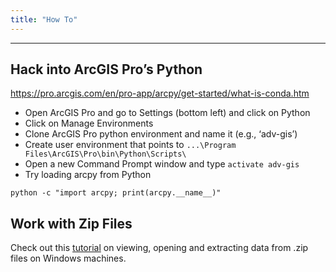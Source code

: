 ```yaml
---
title: "How To"
---
```


***

## Hack into ArcGIS Pro's Python
[https://pro.arcgis.com/en/pro-app/arcpy/get-started/what-is-conda.htm](https://pro.arcgis.com/en/pro-app/arcpy/get-started/what-is-conda.htm)

- Open ArcGIS Pro and go to Settings (bottom left) and click on Python
- Click on Manage Environments
- Clone ArcGIS Pro python environment and name it (e.g., 'adv-gis')
- Create user environment that points to `...\Program Files\ArcGIS\Pro\bin\Python\Scripts\`
- Open a new Command Prompt window and type `activate adv-gis`
- Try loading arcpy from Python

```shell
python -c "import arcpy; print(arcpy.__name__)"
```

## Work with Zip Files
Check out this [tutorial](https://mgimond.github.io/ArcGIS_tutorials/Opening_zip_files.htm) on viewing, opening and extracting data from .zip files on Windows machines.
